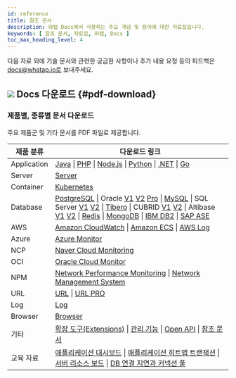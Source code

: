 ```yaml
---
id: reference
title: 참조 문서
description: 와탭 Docs에서 사용하는 주요 개념 및 용어에 대한 자료집입니다.
keywords: [ 참조 문서, 자료집, 와탭, Docs ]
toc_max_heading_level: 4
---
```


다음 자료 외에 기술 문서와 관련한 궁금한 사항이나 추가 내용 요청 등의 피드백은 docs@whatap.io로 보내주세요.


<DocCardList/>

## ![](/img/ic-pdf-download.svg) Docs 다운로드 {#pdf-download}

### 제품별, 종류별 문서 다운로드

주요 제품군 및 기타 문서를 PDF 파일로 제공합니다.

<div class='download-pdf'>

| 제품 분류 | 다운로드 링크 |
| -- | -- |
| Application | [Java](https://github.com/whatap/whatap-docs/releases/download/v2.22.0/whatap-apm-java-monitoring.pdf) \| [PHP](https://github.com/whatap/whatap-docs/releases/download/v2.22.0/whatap-apm-php-monitoring.pdf) \| [Node.js](https://github.com/whatap/whatap-docs/releases/download/v2.22.0/whatap-apm-nodejs-monitoring.pdf) \| [Python](https://github.com/whatap/whatap-docs/releases/download/v2.22.0/whatap-apm-python-monitoring.pdf) \| [.NET](https://github.com/whatap/whatap-docs/releases/download/v2.22.0/whatap-apm-dotnet-monitoring.pdf) \| [Go](https://github.com/whatap/whatap-docs/releases/download/v2.22.0/whatap-apm-go-monitoring.pdf) |
| Server | [Server](https://github.com/whatap/whatap-docs/releases/download/v2.22.0/whatap-server-monitoring.pdf) |
| Container | [Kubernetes](https://github.com/whatap/whatap-docs/releases/download/v2.22.0/whatap-kubernetes-monitoring.pdf) |
| Database | [PostgreSQL](https://github.com/whatap/whatap-docs/releases/download/v2.22.0/whatap-db-postgresql-monitoring.pdf) \| Oracle [V1](https://content.whatap.io/24/07/01/003046whatap-db-oracle-monitoring.pdf) [V2](https://github.com/whatap/whatap-docs/releases/download/v2.22.0/whatap-db-oracle-v2-monitoring.pdf) [Pro](https://github.com/whatap/whatap-docs/releases/download/v2.22.0/whatap-db-oracle-pro-monitoring.pdf) \| [MySQL](https://github.com/whatap/whatap-docs/releases/download/v2.22.0/whatap-db-mysql-monitoring.pdf) \| SQL Server [V1](https://content.whatap.io/24/11/01/003310whatap-db-mssql-monitoring.pdf) [V2](https://github.com/whatap/whatap-docs/releases/download/v2.22.0/whatap-db-mssql-monitoring.pdf) \| [Tibero](https://github.com/whatap/whatap-docs/releases/download/v2.22.0/whatap-db-tibero-monitoring.pdf) \| CUBRID [V1](https://content.whatap.io/24/09/02/042728whatap-db-cubrid-monitoring.pdf) [V2](https://github.com/whatap/whatap-docs/releases/download/v2.22.0/whatap-db-cubrid-monitoring.pdf) \| Altibase [V1](https://content.whatap.io/24/08/01/044450whatap-db-altibase-monitoring.pdf) [V2](https://github.com/whatap/whatap-docs/releases/download/v2.22.0/whatap-db-altibase-monitoring.pdf) \| [Redis](https://github.com/whatap/whatap-docs/releases/download/v2.22.0/whatap-db-redis-monitoring.pdf) \| [MongoDB](https://github.com/whatap/whatap-docs/releases/download/v2.22.0/whatap-db-mongodb-monitoring.pdf) \| [IBM DB2](https://github.com/whatap/whatap-docs/releases/download/v2.22.0/whatap-db-db2-monitoring.pdf) \| [SAP ASE](https://github.com/whatap/whatap-docs/releases/download/v2.22.0/whatap-db-sapase-monitoring.pdf) |
| AWS | [Amazon CloudWatch](https://github.com/whatap/whatap-docs/releases/download/v2.22.0/whatap-amazon-cloudwatch.pdf) \| [Amazon ECS](https://github.com/whatap/whatap-docs/releases/download/v2.22.0/whatap-amazon-ecs.pdf) \| [AWS Log](https://github.com/whatap/whatap-docs/releases/download/v2.22.0/whatap-aws-log-monitoring.pdf) |
| Azure | [Azure Monitor](https://github.com/whatap/whatap-docs/releases/download/v2.22.0/whatap-azure.pdf) | 
| NCP | [Naver Cloud Monitoring](https://github.com/whatap/whatap-docs/releases/download/v2.22.0/whatap-ncloud.pdf) |
| OCI | [Oracle Cloud Monitor](https://github.com/whatap/whatap-docs/releases/download/v2.22.0/whatap-oracle-cloud.pdf) |
| NPM | [Network Performance Monitoring](https://github.com/whatap/whatap-docs/releases/download/v2.22.0/whatap-network-performance-monitoring.pdf) \| [Network Management System](https://github.com/whatap/whatap-docs/releases/download/v2.22.0/whatap-network-management-system-monitoring.pdf)  |
| URL | [URL](https://github.com/whatap/whatap-docs/releases/download/v2.22.0/whatap-url-monitoring.pdf) \| [URL PRO](https://github.com/whatap/whatap-docs/releases/download/v2.19.0/whatap-url-pro.pdf) |
| Log | [Log](https://github.com/whatap/whatap-docs/releases/download/v2.22.0/whatap-log-monitoring.pdf) |
| Browser | [Browser](https://github.com/whatap/whatap-docs/releases/download/v2.22.0/whatap-browser-monitoring.pdf) |
| 기타 | [확장 도구(Extensions)](https://github.com/whatap/whatap-docs/releases/download/v2.22.0/whatap-extensions.pdf) \| [관리 기능](https://github.com/whatap/whatap-docs/releases/download/v2.22.0/whatap-manage.pdf) \| [Open API](https://content.whatap.io/24/08/01/044452whatap-open-api.pdf) \| [참조 문서](https://github.com/whatap/whatap-docs/releases/download/v2.22.0/whatap-reference.pdf) |
| 교육 자료 | [애플리케이션 대시보드](https://content.whatap.io/24/02/01/052908whatap-best-practice-guides-about-apm-dashboard.pdf) \| [애플리케이션 히트맵 트랜잭션](https://content.whatap.io/24/02/01/052909whatap-best-practice-guides-about-apm-hitmap-class.pdf) \| [서버 리소스 보드](https://content.whatap.io/24/02/01/052909whatap-best-practice-guides-about-server-dashboard.pdf) \| [DB 연결 지연과 커넥션 풀](https://content.whatap.io/24/02/01/052909whatap-best-practice-guides-about-apm-dbc.pdf) |

</div>